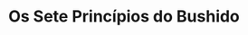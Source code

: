 ---
title: "Os Sete Princípios do Bushido"
lastUpdated: 2020-04-17
tags: ["bushido"]
description: "O **Código de Conduta Bushido** foi formado e 
influenciado pelos conceitos do Budismo, Xintoísmo e Confucionismo. 
E o mais interessante é que apesar desse conceito ser muito antigo, 
ele ainda é válido para os dias de hoje e pode ser útil para todas as 
pessoas do planeta. Incorporando esses princípios no nosso dia a dia, 
podemos nos tornar com certeza “seres humanos” melhores!"
coverImage: "./cover.jpg"
---